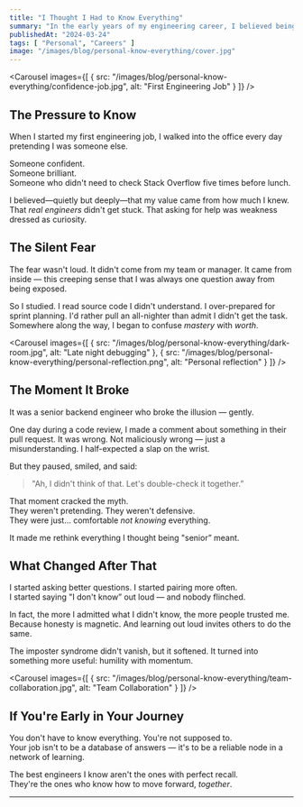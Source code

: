 ```yaml
---
title: "I Thought I Had to Know Everything"
summary: "In the early years of my engineering career, I believed being valuable meant being all-knowing. It took time—and failure—to unlearn that myth."
publishedAt: "2024-03-24"
tags: [ "Personal", "Careers" ]
image: "/images/blog/personal-know-everything/cover.jpg"
---
```


<Carousel
  images={[
    { src: "/images/blog/personal-know-everything/confidence-job.jpg", alt: "First Engineering Job" }
  ]}
/>

## The Pressure to Know

When I started my first engineering job, I walked into the office every day pretending I was someone else.

Someone confident.  
Someone brilliant.  
Someone who didn't need to check Stack Overflow five times before lunch.

I believed—quietly but deeply—that my value came from how much I knew. That *real engineers* didn't get stuck. That asking for help was weakness dressed as curiosity.

## The Silent Fear

The fear wasn't loud. It didn't come from my team or manager. It came from inside — this creeping sense that I was always one question away from being exposed.

So I studied. I read source code I didn't understand. I over-prepared for sprint planning. I'd rather pull an all-nighter than admit I didn't get the task. Somewhere along the way, I began to confuse *mastery* with *worth*.

<Carousel
  images={[
    { src: "/images/blog/personal-know-everything/dark-room.jpg", alt: "Late night debugging" },
    { src: "/images/blog/personal-know-everything/personal-reflection.png", alt: "Personal reflection" }
  ]}
/>

## The Moment It Broke

It was a senior backend engineer who broke the illusion — gently.

One day during a code review, I made a comment about something in their pull request. It was wrong. Not maliciously wrong — just a misunderstanding. I half-expected a slap on the wrist.

But they paused, smiled, and said:  
> "Ah, I didn't think of that. Let's double-check it together.”

That moment cracked the myth.  
They weren't pretending. They weren't defensive.  
They were just… comfortable *not knowing* everything.

It made me rethink everything I thought being "senior” meant.

## What Changed After That

I started asking better questions. I started pairing more often.  
I started saying "I don't know” out loud — and nobody flinched.

In fact, the more I admitted what I didn't know, the more people trusted me. Because honesty is magnetic. And learning out loud invites others to do the same.

The imposter syndrome didn't vanish, but it softened. It turned into something more useful: humility with momentum.

<Carousel
  images={[
    { src: "/images/blog/personal-know-everything/team-collaboration.jpg", alt: "Team Collaboration" }
  ]}
/>

## If You're Early in Your Journey

You don't have to know everything. You're not supposed to.  
Your job isn't to be a database of answers — it's to be a reliable node in a network of learning.

The best engineers I know aren't the ones with perfect recall.  
They're the ones who know how to move forward, *together*.

---